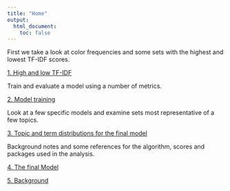```yaml
---
title: "Home"
output:
  html_document:
    toc: false
---
```


First we take a look at color frequencies and some sets with the highest and lowest TF-IDF scores. 

[1. High and low TF-IDF](tf-idf.html)


Train and evaluate a model using a number of metrics.

[2. Model training](train-model.html)

Look at a few specific models and examine sets most representative of a few topics. 

[3. Topic and term distributions for the final model](topic-term-distributions.html)

Background notes and some references for the algorithm, scores and packages used in the analysis. 

[4. The final Model](final-model.html)


[5. Background](background.html)
